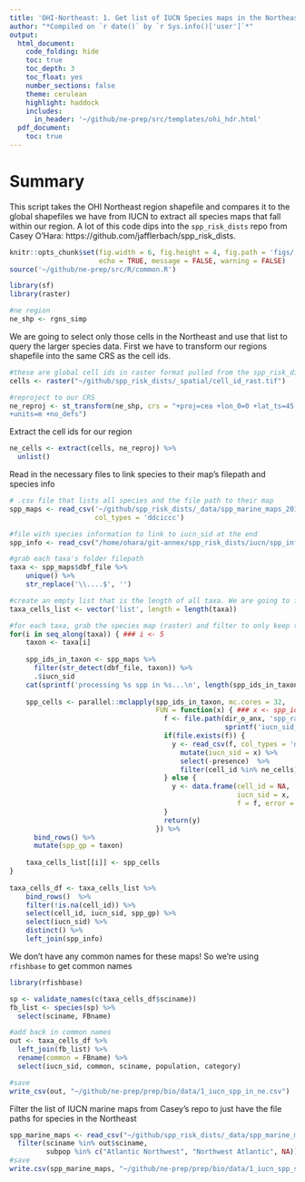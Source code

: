 ```yaml
---
title: 'OHI-Northeast: 1. Get list of IUCN Species maps in the Northeast'
author: "*Compiled on `r date()` by `r Sys.info()['user']`*"
output: 
  html_document:
    code_folding: hide
    toc: true
    toc_depth: 3
    toc_float: yes
    number_sections: false
    theme: cerulean
    highlight: haddock
    includes: 
      in_header: '~/github/ne-prep/src/templates/ohi_hdr.html'
  pdf_document:
    toc: true
---
```


# Summary

This script takes the OHI Northeast region shapefile and compares it to the global shapefiles we have from IUCN to extract all species maps that fall within our region. A lot of this code dips into the `spp_risk_dists` repo from Casey O'Hara: https://github.com/jafflerbach/spp_risk_dists.
```r
knitr::opts_chunk$set(fig.width = 6, fig.height = 4, fig.path = 'figs/',
                      echo = TRUE, message = FALSE, warning = FALSE)
source('~/github/ne-prep/src/R/common.R')

library(sf)
library(raster)

#ne region
ne_shp <- rgns_simp
```


We are going to select only those cells in the Northeast and use that list to query the larger species data. First we have to transform our regions shapefile into the same CRS as the cell ids.

```r
#these are global cell ids in raster format pulled from the spp_risk_dists dataset.
cells <- raster("~/github/spp_risk_dists/_spatial/cell_id_rast.tif")

#reproject to our CRS
ne_reproj <- st_transform(ne_shp, crs = "+proj=cea +lon_0=0 +lat_ts=45 +x_0=0 +y_0=0 +ellps=WGS84
+units=m +no_defs")
```

Extract the cell ids for our region
```r
ne_cells <- extract(cells, ne_reproj) %>%
  unlist()
```

Read in the necessary files to link species to their map's filepath and species info
```r
# .csv file that lists all species and the file path to their map
spp_maps <- read_csv('~/github/spp_risk_dists/_data/spp_marine_maps_2018-1.csv',
                     col_types = 'ddciccc')

#file with species information to link to iucn_sid at the end
spp_info <- read_csv("/home/ohara/git-annex/spp_risk_dists/iucn/spp_info_from_api_2018-1.csv")
```

```r
#grab each taxa's folder filepath
taxa <- spp_maps$dbf_file %>%
    unique() %>%
    str_replace('\\....$', '')

#create an empty list that is the length of all taxa. We are going to fill this list  
taxa_cells_list <- vector('list', length = length(taxa))

#for each taxa, grab the species map (raster) and filter to only keep those cells in the northeast.
for(i in seq_along(taxa)) { ### i <- 5
    taxon <- taxa[i]
    
    spp_ids_in_taxon <- spp_maps %>%
      filter(str_detect(dbf_file, taxon)) %>%
      .$iucn_sid
    cat(sprintf('processing %s spp in %s...\n', length(spp_ids_in_taxon), taxon))
    
    spp_cells <- parallel::mclapply(spp_ids_in_taxon, mc.cores = 32,
                                    FUN = function(x) { ### x <- spp_ids_in_taxon[1]
                                      f <- file.path(dir_o_anx, 'spp_rasters',
                                                     sprintf('iucn_sid_%s.csv', x))
                                      if(file.exists(f)) {
                                        y <- read_csv(f, col_types = 'di') %>%
                                          mutate(iucn_sid = x) %>%
                                          select(-presence)  %>%
                                          filter(cell_id %in% ne_cells)
                                      } else {
                                        y <- data.frame(cell_id = NA,
                                                        iucn_sid = x, 
                                                        f = f, error = 'file not found')
                                      }
                                      return(y)
                                    }) %>%
      bind_rows() %>%
      mutate(spp_gp = taxon)
    
    taxa_cells_list[[i]] <- spp_cells
}
  
taxa_cells_df <- taxa_cells_list %>%
    bind_rows()  %>%
    filter(!is.na(cell_id)) %>%
    select(cell_id, iucn_sid, spp_gp) %>%
    select(iucn_sid) %>%
    distinct() %>%
    left_join(spp_info)
```

We don't have any common names for these maps! So we're using `rfishbase` to get common names

```r
library(rfishbase)

sp <- validate_names(c(taxa_cells_df$sciname))  
fb_list <- species(sp) %>%
  select(sciname, FBname)

#add back in common names
out <- taxa_cells_df %>%
  left_join(fb_list) %>%
  rename(common = FBname) %>%
  select(iucn_sid, common, sciname, population, category)

#save
write_csv(out, "~/github/ne-prep/prep/bio/data/1_iucn_spp_in_ne.csv")
```

Filter the list of IUCN marine maps from Casey's repo to just have the file paths for species in the Northeast
```r
spp_marine_maps <- read_csv("~/github/spp_risk_dists/_data/spp_marine_maps_2018-1.csv") %>%
  filter(sciname %in% out$sciname,
         subpop %in% c("Atlantic Northwest", "Northwest Atlantic", NA)) #all other subpops that have regions are not in the Northeast so remove here
#save
write.csv(spp_marine_maps, "~/github/ne-prep/prep/bio/data/1_iucn_spp_shp_filepaths.csv")
```

